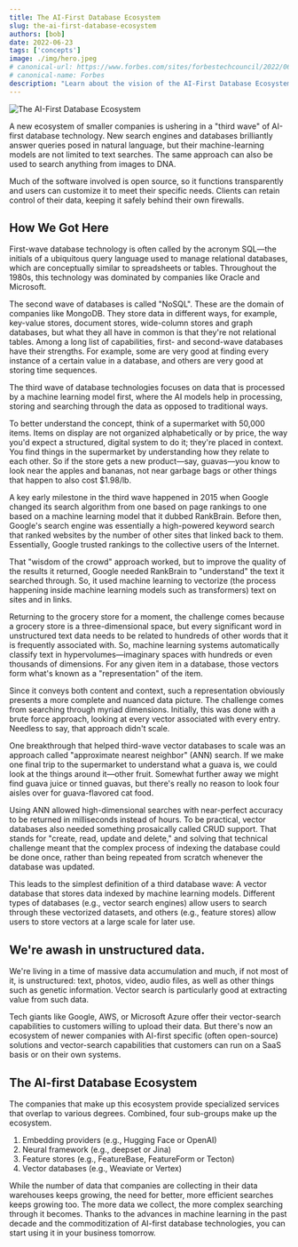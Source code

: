 ```yaml
---
title: The AI-First Database Ecosystem
slug: the-ai-first-database-ecosystem
authors: [bob]
date: 2022-06-23
tags: ['concepts']
image: ./img/hero.jpeg
# canonical-url: https://www.forbes.com/sites/forbestechcouncil/2022/06/23/the-ai-first-database-ecosystem/
# canonical-name: Forbes
description: "Learn about the vision of the AI-First Database Ecosystem, which drives the R&D of the databases of the future."
---
```

![The AI-First Database Ecosystem](./img/hero.jpeg)

<!-- truncate -->

A new ecosystem of smaller companies is ushering in a "third wave" of AI-first database technology. New search engines and databases brilliantly answer queries posed in natural language, but their machine-learning models are not limited to text searches. The same approach can also be used to search anything from images to DNA.

Much of the software involved is open source, so it functions transparently and users can customize it to meet their specific needs. Clients can retain control of their data, keeping it safely behind their own firewalls.

## How We Got Here
First-wave database technology is often called by the acronym SQL—the initials of a ubiquitous query language used to manage relational databases, which are conceptually similar to spreadsheets or tables. Throughout the 1980s, this technology was dominated by companies like Oracle and Microsoft.

The second wave of databases is called "NoSQL". These are the domain of companies like MongoDB. They store data in different ways, for example, key-value stores, document stores, wide-column stores and graph databases, but what they all have in common is that they're not relational tables. Among a long list of capabilities, first- and second-wave databases have their strengths. For example, some are very good at finding every instance of a certain value in a database, and others are very good at storing time sequences.

The third wave of database technologies focuses on data that is processed by a machine learning model first, where the AI models help in processing, storing and searching through the data as opposed to traditional ways.

To better understand the concept, think of a supermarket with 50,000 items. Items on display are not organized alphabetically or by price, the way you'd expect a structured, digital system to do it; they're placed in context. You find things in the supermarket by understanding how they relate to each other. So if the store gets a new product—say, guavas—you know to look near the apples and bananas, not near garbage bags or other things that happen to also cost $1.98/lb.

A key early milestone in the third wave happened in 2015 when Google changed its search algorithm from one based on page rankings to one based on a machine learning model that it dubbed RankBrain. Before then, Google's search engine was essentially a high-powered keyword search that ranked websites by the number of other sites that linked back to them. Essentially, Google trusted rankings to the collective users of the Internet.

That "wisdom of the crowd" approach worked, but to improve the quality of the results it returned, Google needed RankBrain to "understand" the text it searched through. So, it used machine learning to vectorize (the process happening inside machine learning models such as transformers) text on sites and in links.

Returning to the grocery store for a moment, the challenge comes because a grocery store is a three-dimensional space, but every significant word in unstructured text data needs to be related to hundreds of other words that it is frequently associated with. So, machine learning systems automatically classify text in hypervolumes—imaginary spaces with hundreds or even thousands of dimensions. For any given item in a database, those vectors form what's known as a "representation" of the item.

Since it conveys both content and context, such a representation obviously presents a more complete and nuanced data picture. The challenge comes from searching through myriad dimensions. Initially, this was done with a brute force approach, looking at every vector associated with every entry. Needless to say, that approach didn't scale.

One breakthrough that helped third-wave vector databases to scale was an approach called "approximate nearest neighbor" (ANN) search. If we make one final trip to the supermarket to understand what a guava is, we could look at the things around it—other fruit. Somewhat further away we might find guava juice or tinned guavas, but there's really no reason to look four aisles over for guava-flavored cat food.

Using ANN allowed high-dimensional searches with near-perfect accuracy to be returned in milliseconds instead of hours. To be practical, vector databases also needed something prosaically called CRUD support. That stands for "create, read, update and delete," and solving that technical challenge meant that the complex process of indexing the database could be done once, rather than being repeated from scratch whenever the database was updated.

This leads to the simplest definition of a third database wave: A vector database that stores data indexed by machine learning models. Different types of databases (e.g., vector search engines) allow users to search through these vectorized datasets, and others (e.g., feature stores) allow users to store vectors at a large scale for later use.

## We're awash in unstructured data.
We're living in a time of massive data accumulation and much, if not most of it, is unstructured: text, photos, video, audio files, as well as other things such as genetic information. Vector search is particularly good at extracting value from such data.

Tech giants like Google, AWS, or Microsoft Azure offer their vector-search capabilities to customers willing to upload their data. But there's now an ecosystem of newer companies with AI-first specific (often open-source) solutions and vector-search capabilities that customers can run on a SaaS basis or on their own systems.

## The AI-first Database Ecosystem
The companies that make up this ecosystem provide specialized services that overlap to various degrees. Combined, four sub-groups make up the ecosystem.

1. Embedding providers (e.g., Hugging Face or OpenAI)
1. Neural framework (e.g., deepset or Jina)
1. Feature stores (e.g., FeatureBase, FeatureForm or Tecton)
1. Vector databases (e.g., Weaviate or Vertex)

While the number of data that companies are collecting in their data warehouses keeps growing, the need for better, more efficient searches keeps growing too. The more data we collect, the more complex searching through it becomes. Thanks to the advances in machine learning in the past decade and the commoditization of AI-first database technologies, you can start using it in your business tomorrow.



<WhatNext />
